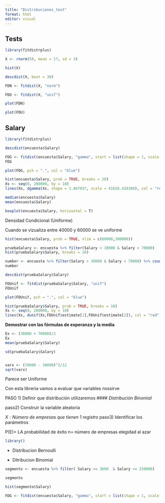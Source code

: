 ```yaml
---
title: "Distribuciones_test"
format: html
editor: visual
---
```


## Tests

```r
library(fitdistrplus)
```

```r
X <- rnorm(50, mean = 17, sd = 3)
```

```r
hist(X)
```

```r
descdist(X, boot = 30)
```

```r
FDN <- fitdist(X, "norm")
```

```r
FDU <- fitdist(X, "unif")
```

```r
plot(FDN)
```

```r
plot(FDU)
```

## Salary

```r
library(fitdistrplus)
```

```r
descdist(encuesta$Salary)
```

```r
FDG <- fitdist(encuesta$Salary, "gamma", start = list(shape = 1, scale = 2))
FDG
```

```r
plot(FDG, pch = ".", col = "blue")
```

```r
hist(encuesta$Salary, prob = TRUE, breaks = 20)
Xs <- seq(0, 280000, by = 10)
lines(Xs, dgamma(Xs, shape = 1.847037, scale = 41656.428380), col = "red")
```

```r
median(encuesta$Salary)
mean(encuesta$Salary)
```

```r
boxplot(encuesta$Salary, horizontal = T)
```

Densidad Condicional (Uniforme)

Cuando se vizualiza entre 40000 y 60000 se ve uniforme

```r
hist(encuesta$Salary, prob = TRUE, xlim = c(60000,300000))

pruebaSalary <- encuesta %>% filter(Salary > 30000 & Salary < 70000)
hist(pruebaSalary$Salary, breaks = 10)
```

```r
number <- encuesta %>% filter(Salary > 30000 & Salary < 70000) %>% count()/nrow(encuesta)
number
```

```r
descdist(pruebaSalary$Salary)
```

```r
FDUnif <- fitdist(pruebaSalary$Salary, "unif")
FDUnif
```

```r
plot(FDUnif, pch = ".", col = "blue")
```

```r
hist(pruebaSalary$Salary, prob = TRUE, breaks = 10)
Xs <- seq(0, 280000, by = 10)
lines(Xs, dunif(Xs,FDUnif$estimate[1],FDUnif$estimate[2]), col = "red", lwd = 2)
```

**Demostrar con las fórmulas de esperanza y la media**

```r
Ex <- (30000 + 70000)/2
Ex
mean(pruebaSalary$Salary)
```

```r
sd(pruebaSalary$Salary)


varx <- (70000 - 30000)^2/12
sqrt(varx)
```

Parece ser Uniforme

Con esta libreria vamos a evaluar que variables nossirve

PASO 1) Definir que distribución utilizaremos \#### *Distribución Binomial*

paso2) Construir la variable aleatoria

$X: Número\ de\ empresas\ que\ tienen\ 1\ registro$ paso3) Identificar los parámetros

P(E)= LA probabilidad de éxito n= número de empresas elegidad al azar

```r
library()
```

-   Distribucion Bernoulli

-   Ditribucion Binomial

```r
segmento <- encuesta %>% filter( Salary >= 3600  & Salary <= 250000) 

segmento
```

```r
hist(segmento$Salary)
```

```r

FDG <- fitdist(encuesta$Salary, "gamma", start = list(shape = 1, scale = 2))
```

```         
```

